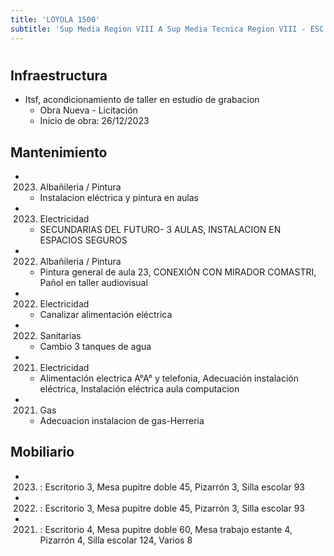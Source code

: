 ```yaml
---
title: 'LOYOLA 1500'
subtitle: 'Sup Media Region VIII A Sup Media Tecnica Region VIII - ESC. TEC. N° 34 ING. ENRIQUE MARTIN HERMITTE'
---
```


#
## Infraestructura

* Itsf, acondicionamiento de taller en estudio de grabacion 
    + Obra Nueva - Licitación 
    + Inicio de obra: 26/12/2023 






## Mantenimiento

*  (2023) Albañileria / Pintura 
    + Instalacion eléctrica y pintura en aulas

*  (2023) Electricidad 
    + SECUNDARIAS DEL FUTURO- 3 AULAS, INSTALACION EN ESPACIOS SEGUROS

*  (2022) Albañileria / Pintura 
    + Pintura general de aula 23, CONEXIÓN CON MIRADOR COMASTRI, Pañol en taller audiovisual

*  (2022) Electricidad 
    + Canalizar alimentación eléctrica

*  (2022) Sanitarias 
    + Cambio 3 tanques de agua

*  (2021) Electricidad 
    + Alimentación electrica A°A° y telefonia, Adecuación instalación  eléctrica, Instalación eléctrica aula computacion

*  (2021) Gas 
    + Adecuacion instalacion de gas-Herreria





## Mobiliario

*  (2023) : Escritorio 3, Mesa pupitre doble 45, Pizarrón 3, Silla escolar 93 

*  (2022) : Escritorio 3, Mesa pupitre doble 45, Pizarrón 3, Silla escolar 93 

*  (2021) : Escritorio 4, Mesa pupitre doble 60, Mesa trabajo estante 4, Pizarrón 4, Silla escolar 124, Varios 8 



